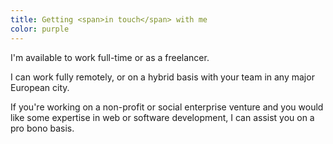 ```yaml
---
title: Getting <span>in touch</span> with me
color: purple
---
```


I'm available to work <span>full-time</span> or as a <span>freelancer</span>.

I can work fully <span>remotely</span>, or on a <span>hybrid</span> basis with your team in any major European city.

If you're working on a <span>non-profit</span> or <span>social enterprise</span> venture and you would like some <span>expertise</span> in web or software development, I can assist you on a pro bono basis.

<TextContactButton />